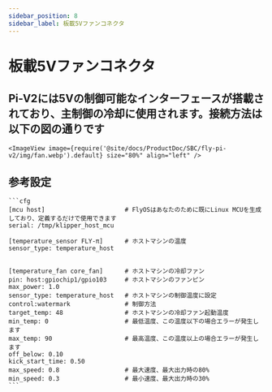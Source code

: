 ```yaml
---
sidebar_position: 8
sidebar_label: 板載5Vファンコネクタ
---
```





# 板載5Vファンコネクタ

## Pi-V2には5Vの制御可能なインターフェースが搭載されており、主制御の冷却に使用されます。接続方法は以下の図の通りです
    <ImageView image={require('@site/docs/ProductDoc/SBC/fly-pi-v2/img/fan.webp').default} size="80%" align="left" />


## 参考設定

    ```cfg
    [mcu host]                      # FlyOSはあなたのために既にLinux MCUを生成しており、定義するだけで使用できます           
    serial: /tmp/klipper_host_mcu 

    [temperature_sensor FLY-π]      # ホストマシンの温度
    sensor_type: temperature_host


    [temperature_fan core_fan]      # ホストマシンの冷却ファン
    pin: host:gpiochip1/gpio103     # ホストマシンのファンピン
    max_power: 1.0
    sensor_type: temperature_host   # ホストマシンの制御温度に設定
    control:watermark               # 制御方法
    target_temp: 48                 # ホストマシンの冷却ファン起動温度
    min_temp: 0                     # 最低温度、この温度以下の場合エラーが発生します
    max_temp: 90                    # 最高温度、この温度以上の場合エラーが発生します
    off_below: 0.10
    kick_start_time: 0.50
    max_speed: 0.8                  # 最大速度、最大出力時の80%
    min_speed: 0.3                  # 最小速度、最大出力時の30%
    ```